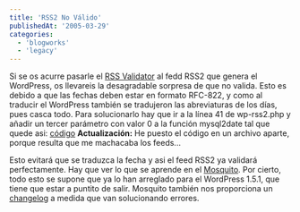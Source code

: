 ```yaml
---
title: 'RSS2 No Válido'
publishedAt: '2005-03-29'
categories:
  - 'blogworks'
  - 'legacy'
---
```


Si se os acurre pasarle el [RSS Validator](http://feedvalidator.org/) al fedd RSS2 que genera el WordPress, os llevareis la desagradable sorpresa de que no valida. Esto es debido a que las fechas deben estar en formato RFC-822, y como al traducir el WordPress también se tradujeron las abreviaturas de los días, pues casca todo. Para solucionarlo hay que ir a la línea 41 de wp-rss2.php y añadir un tercer parámetro con valor 0 a la función mysql2date tal que quede asi: [código](http://blog.rick.f2o.org/mysql.phps) **Actualización:** He puesto el código en un archivo aparte, porque resulta que me machacaba los feeds...

Esto evitará que se traduzca la fecha y asi el feed RSS2 ya validará perfectamente. Hay que ver lo que se aprende en el [Mosquito](http://mosquito.wordpress.org/view_all_bug_page.php). Por cierto, todo esto se supone que ya lo han arreglado para el WordPress 1.5.1, que tiene que estar a puntito de salir. Mosquito también nos proporciona un [changelog](http://mosquito.wordpress.org/changelog_page.php) a medida que van solucionando errores.
